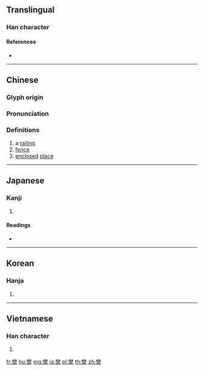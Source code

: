 {{character info/new}}
==Translingual==

===Han character===
{{Han char|rn=75|rad=木|as=11|sn=15|four=44430|canj=DDK|ids=⿱棥大}}

====References====
* {{Han ref|kx=0549.150|dkj=15414|dj=0937.130|hdz=21282.020|uh=6A0A|ud=27146|bh=BCD4|bd=48340}}

----

==Chinese==
{{zh-forms}}

===Glyph origin===
{{Han etym}}

===Pronunciation===
{{zh-pron
|m=fán
|c=faan4
|mn=qz,xm,zz:hoân/qz:hân
|mn_note=hoân - literary; hân - vernacular
|mc=y
|oc=y
|ma=
|cat=n
}}

===Definitions===
{{zh-hanzi}}

# a [[railing]]
# [[fence]]
# [[enclosed]] [[place]]

----

==Japanese==

===Kanji===
{{ja-kanji|grade=|rs=木11}}

# {{defn|lang=ja|sort=木11}}

====Readings====
* {{ja-readings|on=[[はん]] (han)|kun=[[まがき]] (magaki)}}

----

==Korean==

===Hanja===
{{ko-hanja|hangeul=번|eumhun=|rv=beon|mr=pŏn|y=pen}}

# {{defn|lang=ko|sort=木11}}

----

==Vietnamese==

===Han character===
{{vi-hantu|[[phàn]], [[phưng]], [[phiền]]|rs=木11}}

# {{defn|lang=vi|sort=木11}}

[[fr:樊]]
[[hu:樊]]
[[mg:樊]]
[[ja:樊]]
[[pl:樊]]
[[th:樊]]
[[zh:樊]]
